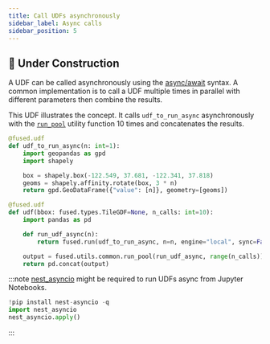 ```yaml
---
title: Call UDFs asynchronously
sidebar_label: Async calls
sidebar_position: 5
---
```




## <Tag color="#D1E550" fontColor="#141414" >🚧 Under Construction</Tag>



A UDF can be called asynchronously using the [async/await](https://docs.python.org/3/library/asyncio.html) syntax. A common implementation is to call a UDF multiple times in parallel with different parameters then combine the results.

This UDF illustrates the concept. It calls `udf_to_run_async` asynchronously with the [`run_pool`](https://github.com/fusedio/udfs/blob/9bfb5d0/public/common/utils.py#L522) utility function 10 times and concatenates the results.

```python showLineNumbers
@fused.udf
def udf_to_run_async(n: int=1):
    import geopandas as gpd
    import shapely

    box = shapely.box(-122.549, 37.681, -122.341, 37.818)
    geoms = shapely.affinity.rotate(box, 3 * n)
    return gpd.GeoDataFrame({"value": [n]}, geometry=[geoms])

@fused.udf
def udf(bbox: fused.types.TileGDF=None, n_calls: int=10):
    import pandas as pd

    def run_udf_async(n):
        return fused.run(udf_to_run_async, n=n, engine="local", sync=False)

    output = fused.utils.common.run_pool(run_udf_async, range(n_calls))
    return pd.concat(output)
```




:::note
[nest_asyncio](https://pypi.org/project/nest-asyncio/) might be required to run UDFs async from Jupyter Notebooks.
```python showLineNumbers
!pip install nest-asyncio -q
import nest_asyncio
nest_asyncio.apply()
```
:::
